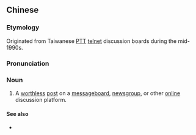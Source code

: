 {{also|废文}}
==Chinese==
{{zh-forms|s=废文}}

===Etymology===
Originated from Taiwanese [[:wikipedia:PTT Bulletin Board System|PTT]] [[telnet]] discussion boards during the mid-1990s.

===Pronunciation===
{{zh-pron
|m=fèiwén
|c=fai3 man4
|h=
|mn=hùi-bûn
|w=
|cat=n
}}

===Noun===
{{zh-noun}}

# {{lb|zh|Internet|slang|vulgar|pejorative}} A [[worthless]] [[post]] on a [[messageboard]], [[newsgroup]], or other [[online]] discussion platform.

====See also====
* {{l|en|shitpost}}